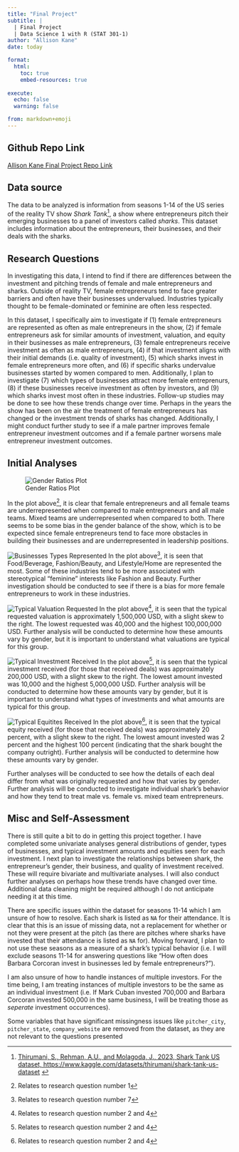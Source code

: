 ```yaml
---
title: "Final Project"
subtitle: |
  | Final Project 
  | Data Science 1 with R (STAT 301-1)
author: "Allison Kane"
date: today

format:
  html:
    toc: true
    embed-resources: true
    
execute:
  echo: false
  warning: false

from: markdown+emoji 
---
```


::: {.callout-tip icon=false}

## Github Repo Link

[Allison Kane Final Project Repo Link](https://github.com/stat301-1-2023-fall/final-project-1-akane2460.git)

:::

## Data source

The data to be analyzed is information from seasons 1-14 of the US series of the reality TV show *Shark Tank*^[ [Thirumani, S., Rehman, A.U., and Molagoda, J., 2023, Shark Tank US dataset, https://www.kaggle.com/datasets/thirumani/shark-tank-us-dataset](https://www.kaggle.com/datasets/thirumani/shark-tank-us-dataset) ], a show where entrepreneurs pitch their emerging businesses to a panel of investors called *sharks*. This dataset includes information about the entrepreneurs, their businesses, and their deals with the sharks. 

## Research Questions

In investigating this data, I intend to find if there are differences between the investment and pitching trends of female and male entrepreneurs and sharks. Outside of reality TV, female entrepreneurs tend to face greater barriers and often have their businesses undervalued. Industries typically thought to be female-dominated or feminine are often less respected. 

In this dataset, I specifically aim to investigate if (1) female entrepreneurs are represented as often as male entrepreneurs in the show, (2) if female entrepreneurs ask for similar amounts of investment, valuation, and equity in their businesses as male entrepreneurs, (3) female entrepreneurs receive investment as often as male entrepreneurs, (4) if that investment aligns with their initial demands (i.e. quality of investment), (5) which sharks invest in female entrepreneurs more often, and (6) if specific sharks undervalue businesses started by women compared to men. Additionally, I plan to investigate (7) which types of businesses attract more female entreprenurs, (8) if these businesses receive investment as often by investors, and (9) which sharks invest most often in these industries. Follow-up studies may be done to see how these trends change over time. Perhaps in the years the show has been on the air the treatment of female entrepreneurs has changed or the investment trends of sharks has changed. Additionally, I might conduct further study to see if a male partner improves female entrepreneur investment outcomes and if a female partner worsens male entrepreneur investment outcomes.

## Initial Analyses

![Gender Ratios Plot](plots/gender_ratios_plot.png)

In the plot above^[Relates to research question number 1], it is clear that female entrepreneurs and all female teams are underrepresented when compared to male entrepreneurs and all male teams. Mixed teams are underrepresented when compared to both. There seems to be some bias in the gender balance of the show, which is to be expected since female entrepreneurs tend to face more obstacles in building their businesses and are underrepresented in leadership positions.

![Businesses Types Represented](plots/businesses_represented_plot.png)
In the plot above^[Relates to research question number 7], it is seen that Food/Beverage, Fashion/Beauty, and Lifestyle/Home are represented the most. Some of these industries tend to be more associated with stereotypical "feminine" interests like Fashion and Beauty. Further investigation should be conducted to see if there is a bias for more female entrepreneurs to work in these industries. 

![Typical Valuation Requested](plots/typical_valuation_plot.png)
In the plot above^[Relates to research question number 2 and 4], it is seen that the typical requested valuation is approximately 1,500,000 USD, with a slight skew to the right. The lowest requested was 40,000 and the highest 100,000,000 USD. Further analysis will be conducted to determine how these amounts vary by gender, but it is important to understand what valuations are typical for this group.


![Typical Investment Received](plots/typical_investment_plot.png)
In the plot above^[Relates to research question number 2 and 4], it is seen that the typical investment received (for those that received deals) was approximately 200,000 USD, with a slight skew to the right. The lowest amount invested was 10,000 and the highest 5,000,000 USD. Further analysis will be conducted to determine how these amounts vary by gender, but it is important to understand what types of investments and what amounts are typical for this group.

![Typical Equitites Received](plots/typical_equity_plot.png)
In the plot above^[Relates to research question number 2 and 4], it is seen that the typical equity received (for those that received deals) was approximately 20 percent, with a slight skew to the right. The lowest amount invested was 2 percent and the highest 100 percent (indicating that the shark bought the company outright). Further analysis will be conducted to determine how these amounts vary by gender.

Further analyses will be conducted to see how the details of each deal differ from what was originally requested and how that varies by gender. Further analysis will be conducted to investigate individual shark's behavior and how they tend to treat male vs. female vs. mixed team entrepreneurs. 

## Misc and Self-Assessment

There is still quite a bit to do in getting this project together. I have completed some univariate analyses general distributions of gender, types of businesses, and typical investment amounts and equities seen for each investment. I next plan to investigate the relationships between shark, the entrepreneur's gender, their business, and quality of investment received. These will require bivariate and multivariate analyses. I will also conduct further analyses on perhaps how these trends have changed over time. Additional data cleaning might be required although I do not anticipate needing it at this time. 

There are specific issues within the dataset for seasons 11-14 which I am unsure of how to resolve. Each shark is listed as `NA` for their attendance. It is clear that this is an issue of missing data, not a replacement for whether or not they were present at the pitch (as there are pitches where sharks have invested that their attendance is listed as `NA` for). Moving forward, I plan to not use these seasons as a measure of a shark's typical behavior (i.e. I will exclude seasons 11-14 for answering questions like "How often does Barbara Corcoran invest in businesses led by female entrepreneurs?"). 

I am also unsure of how to handle instances of multiple investors. For the time being, I am treating instances of multiple investors to be the same as an individual investment (i.e. If Mark Cuban invested 700,000 and Barbara Corcoran invested 500,000 in the same business, I will be treating those as *seperate* investment occurrences).

Some variables that have significant missingness issues like `pitcher_city`, `pitcher_state`, `company_website` are removed from the dataset, as they are not relevant to the questions presented 

